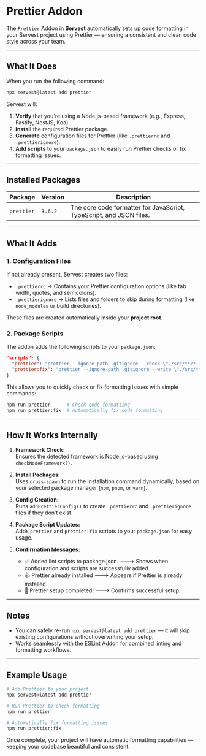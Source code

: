 # Prettier Addon

The `Prettier` Addon in **Servest** automatically sets up code formatting in your Servest project using Prettier — ensuring a consistent and clean code style across your team.

---

## What It Does

When you run the following command:

```bash
npx servest@latest add prettier
```

Servest will:

1. **Verify** that you're using a Node.js-based framework (e.g., Express, Fastify, NestJS, Koa).
2. **Install** the required Prettier package.
3. **Generate** configuration files for Prettier (like `.prettierrc` and `.prettierignore`).
4. **Add scripts** to your `package.json` to easily run Prettier checks or fix formatting issues.

---

## Installed Packages

| Package    | Version | Description                                                         |
| ---------- | ------- | ------------------------------------------------------------------- |
| `prettier` | `3.6.2` | The core code formatter for JavaScript, TypeScript, and JSON files. |

---

## What It Adds

### 1. Configuration Files

If not already present, Servest creates two files:

- `.prettierrc` → Contains your Prettier configuration options (like tab width, quotes, and semicolons).
- `.prettierignore` → Lists files and folders to skip during formatting (like `node_modules` or build directories).

These files are created automatically inside your **project root**.

### 2. Package Scripts

The addon adds the following scripts to your `package.json`:

```json
"scripts": {
  "prettier": "prettier --ignore-path .gitignore --check \"./src/**/*.+(js|ts|json)\"",
  "prettier:fix": "prettier --ignore-path .gitignore --write \"./src/**/*.+(js|ts|json)\""
}
```

This allows you to quickly check or fix formatting issues with simple commands:

```bash
npm run prettier      # Check code formatting
npm run prettier:fix  # Automatically fix code formatting
```

---

## How It Works Internally

1. **Framework Check:**  
   Ensures the detected framework is Node.js-based using `checkNodeFramework()`.

2. **Install Packages:**  
   Uses `cross-spawn` to run the installation command dynamically, based on your selected package manager (`npm`, `pnpm`, or `yarn`).

3. **Config Creation:**  
   Runs `addPrettierConfig()` to create `.prettierrc` and `.prettierignore` files if they don’t exist.

4. **Package Script Updates:**  
   Adds `prettier` and `prettier:fix` scripts to your `package.json` for easy usage.

5. **Confirmation Messages:**
   - ✅ Added lint scripts to package.json. ---> Shows when configuration and scripts are successfully added.
   - 👍 Prettier already installed ---> Appears if Prettier is already installed.
   - 🎉 Prettier setup completed! ---> Confirms successful setup.

---

## Notes

- You can safely re-run `npx servest@latest add prettier` — it will skip existing configurations without overwriting your setup.
- Works seamlessly with the [ESLint Addon](./eslint) for combined linting and formatting workflows.

---

## Example Usage

```bash
# Add Prettier to your project
npx servest@latest add prettier

# Run Prettier to check formatting
npm run prettier

# Automatically fix formatting issues
npm run prettier:fix
```

Once complete, your project will have automatic formatting capabilities — keeping your codebase beautiful and consistent.
